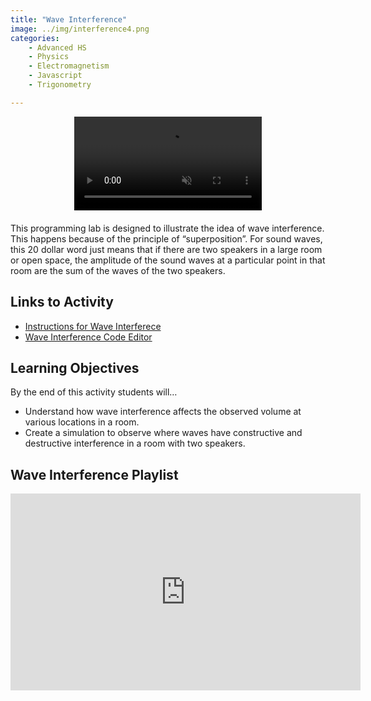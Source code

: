 ```yaml
---
title: "Wave Interference"
image: ../img/interference4.png
categories:
    - Advanced HS
    - Physics
    - Electromagnetism
    - Javascript
    - Trigonometry

---
```


<div style="margin-bottom: 20px; text-align:center;">
<video  height="300" controls autoplay muted loop style="max-width: 100%; height: auto;">
  <source src="../vid/interference.mp4" type="video/mp4">
  Your browser does not support the video tag.
</video>
</div>


This programming lab is designed to illustrate the idea of wave interference. This happens because of the principle of "superposition". For sound waves, this 20 dollar word just means that if there are two speakers in a large room or open space, the amplitude of the sound waves at a particular point in that room are the sum of the waves of the two speakers.

## Links to Activity
* [Instructions for Wave Interferece](https://www.asc.ohio-state.edu/orban.14//physics_coding/sound.html)
* [Wave Interference Code Editor](https://editor.p5js.org/ChrisOrban/sketches/rkMi3KSQ-)

## Learning Objectives
 By the end of this activity students will…

* Understand how wave interference affects the observed volume at various locations in a room.
* Create a simulation to observe where waves have constructive and destructive interference in a room with two speakers.


## Wave Interference Playlist

<iframe width="560" height="315" src="https://www.youtube.com/embed/videoseries?si=mQm9Y4vDAemK4Vpi&amp;list=PLISRe8GegO8QxeQsjz2tL43svuq16nqct" title="YouTube video player" frameborder="0" allow="accelerometer; autoplay; clipboard-write; encrypted-media; gyroscope; picture-in-picture; web-share" referrerpolicy="strict-origin-when-cross-origin" allowfullscreen></iframe>